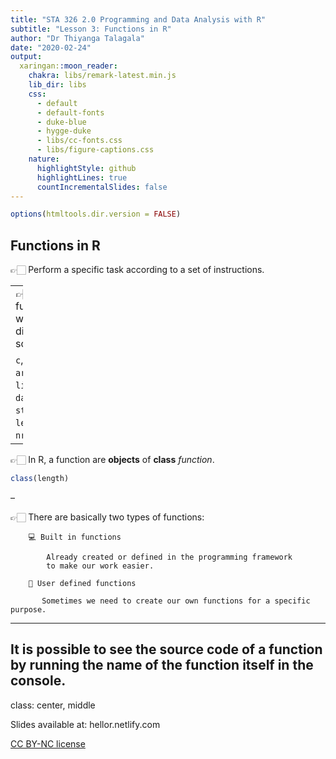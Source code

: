 ```yaml
---
title: "STA 326 2.0 Programming and Data Analysis with R"
subtitle: "Lesson 3: Functions in R"
author: "Dr Thiyanga Talagala"
date: "2020-02-24"
output:
  xaringan::moon_reader:
    chakra: libs/remark-latest.min.js
    lib_dir: libs
    css: 
      - default
      - default-fonts
      - duke-blue
      - hygge-duke
      - libs/cc-fonts.css
      - libs/figure-captions.css
    nature:
      highlightStyle: github
      highlightLines: true
      countIncrementalSlides: false
---
```

```r
options(htmltools.dir.version = FALSE)
```

## Functions in R

👉🏻 Perform a specific task according to a set of instructions.

--
👉🏻  Some functions we have discussed so far,

`c`, `matrix`, `array`, `list`, `data.frame`, `str`, `ndim`, `length`, `nrow`, `plot`

--

👉🏻 In R, a function are **objects** of **class** *function*.

```r
class(length)
```

--

👉🏻 There are basically two types of functions:

    
        💻 Built in functions 
        
            Already created or defined in the programming framework 
            to make our work easier.

        👨 User defined functions
           
           Sometimes we need to create our own functions for a specific purpose.




---

It is possible to see the source code of a function by running the name of the function itself in the console.
---
class: center, middle

Slides available at: hellor.netlify.com

[CC BY-NC license](https://creativecommons.org/licenses/by-nc/4.0/)


